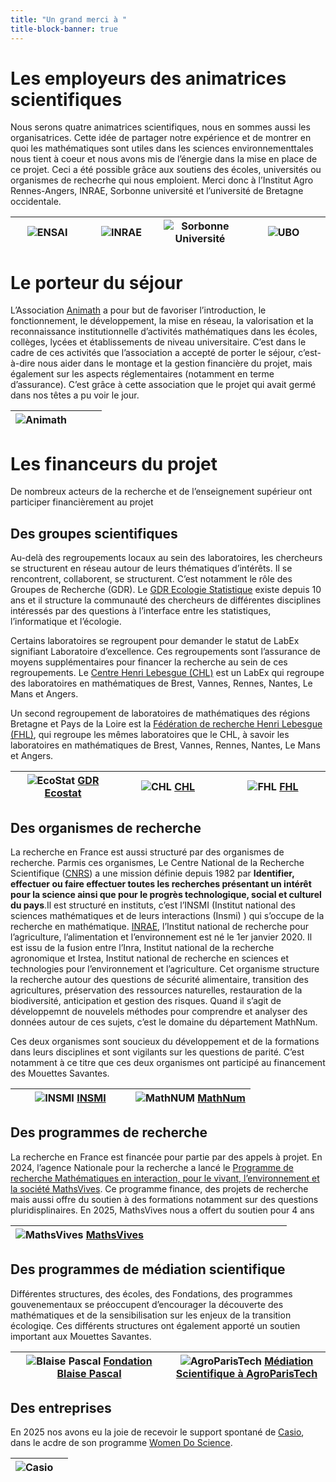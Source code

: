 ```yaml
---
title: "Un grand merci à "
title-block-banner: true
---
```


<style>

#title-block-header {
  margin-block-end: 10rem;
  position: relative;
  margin-top: -1px;
  height: 75px;
  text-align: right;
  padding-bottom: 1erm;
}

.quarto-title-banner {
  margin-block-end: 10rem;
  position: relative;
  margin-top: -30px;
  height: 85%;
  background-image: url('_images/sb_paimpont_crop.jpeg');
  background-repeat: no-repeat;

}


.p{
margin-top: 10px; /* An absolute length */
}

</style>





# Les employeurs des animatrices scientifiques

Nous serons quatre animatrices scientifiques, nous en sommes aussi les organisatrices. Cette idée de partager notre expérience et de montrer en quoi les mathématiques sont utiles dans les sciences environnementtales nous tient à coeur et nous avons mis de l'énergie dans la mise en place de ce projet. Ceci a été possible grâce aux soutiens des écoles, universités ou organismes de rechecrhe qui nous emploient. Merci donc à l'Institut Agro Rennes-Angers, INRAE, Sorbonne université et l'université de Bretagne occidentale. 

| ![ENSAI](_images/Logo_ENSAI_2014)  | ![INRAE](_images/inrae_logo.png) |![Sorbonne Université](_images/sorbonne_universite_logo.png) | ![UBO](_images/ubo_logo.png) |
|:-----:|:-----:|:------:|:------:|



# Le porteur du séjour

L’Association [Animath](https://www.animath.fr/) a pour but de favoriser l’introduction, le fonctionnement, le développement, la mise en réseau, la valorisation et la reconnaissance institutionnelle d’activités mathématiques dans les écoles, collèges, lycées et établissements de niveau universitaire. C'est dans le cadre de ces activités que l'association a accepté de porter le séjour, c'est-à-dire nous aider dans le montage et la gestion financière du projet, mais également sur les aspects réglementaires (notamment en terme d'assurance). C'est grâce à cette association que le projet qui avait germé dans nos têtes a pu voir le jour.

| ![Animath](_images/animath_logo.png)  |  | |  |
|:-----:|:-----:|:------:|:------:|


# Les financeurs du projet

De nombreux acteurs de la recherche et de l'enseignement supérieur ont participer financièrement au projet 


## Des groupes scientifiques
 
Au-delà des regroupements locaux au sein des laboratoires, les chercheurs se structurent en réseau autour de leurs thématiques d'intérêts. Il se rencontrent, collaborent, se structurent. C'est notamment le rôle des Groupes de Recherche (GDR). Le [GDR Ecologie Statistique](https://sites.google.com/site/gdrecostat/) existe depuis 10 ans et il structure la communauté des chercheurs de différentes disciplines intéressés par des questions  à l'interface entre les statistiques, l'informatique et l'écologie. 

Certains laboratoires se regroupent pour demander le statut de LabEx signifiant Laboratoire d'excellence. Ces regroupements sont l'assurance de moyens supplémentaires pour financer la recherche au sein de ces regroupements. Le [Centre Henri Lebesgue (CHL)](https://www.lebesgue.fr/fr) est un LabEx qui regroupe des laboratoires en mathématiques de Brest, Vannes, Rennes, Nantes, Le Mans et Angers.

Un second regroupement de laboratoires de mathématiques des régions Bretagne et Pays de la Loire est la [Fédération de recherche Henri Lebesgue (FHL)](https://federation-henri-lebesgue.fr/), qui regroupe les mêmes laboratoires que le CHL, à savoir les laboratoires en mathématiques de Brest, Vannes, Rennes, Nantes, Le Mans et Angers.

|![EcoStat](_images/gdr_logo.jpeg)  [GDR Ecostat](https://sites.google.com/site/gdrecostat/)|![CHL](_images/chl_logo.png)  [CHL](https://www.lebesgue.fr/fr)|![FHL](_images/fhl_logo_petit.png)  [FHL](https://federation-henri-lebesgue.fr/)| 
|:-----:|:-----:|:-----:|


## Des organismes de recherche 

La recherche en France est aussi structuré par des organismes de recherche. Parmis ces organismes, Le Centre National de la Recherche Scientifique ([CNRS](https://www.cnrs.fr/fr))  a une mission définie depuis 1982 par  **Identifier, effectuer ou faire effectuer toutes les recherches présentant un intérêt pour la science ainsi que pour le progrès technologique, social et culturel du pays**.Il est structuré en instituts, c'est l'INSMI (Institut national des sciences mathématiques et de leurs interactions (Insmi) ) qui s'occupe de la recherche en mathématique. [INRAE](https://www.inrae.fr/nous-connaitre), l’Institut national de recherche pour l’agriculture, l’alimentation et l’environnement est né le 1er janvier 2020. Il est issu de la fusion entre l’Inra, Institut national de la recherche agronomique et Irstea, Institut national de recherche en sciences et technologies pour l’environnement et l’agriculture. Cet organisme structure la recherche autour des questions de sécurité alimentaire, transition des agricultures, préservation des ressources naturelles, restauration de la biodiversité, anticipation et gestion des risques. Quand il s'agit de développemnt de nouvelels méthodes pour comprendre et analyser des données autour de ces sujets, c'est le domaine du département MathNum. 

Ces deux organismes sont soucieux du développement et de la formations dans leurs disciplines et sont vigilants sur les questions de parité. C'est notamment à ce titre que ces deux organismes ont participé au financement des Mouettes Savantes.

|![INSMI](_images/cnrs_insmi_logo.jpeg)  [INSMI](https://www.insmi.cnrs.fr/fr)|![MathNUM](_images/mathnum_logo.png)  [MathNum](https://www.inrae.fr/departements/mathnum)| 
|:-----:|:-----:|

## Des programmes de recherche

La recherche en France est financée pour partie par des appels à projet. En 2024, l'agence Nationale pour la recherche a lancé le [Programme de recherche
Mathématiques en interaction, pour le vivant, l’environnement et la société MathsVives](https://www.maths-vives.fr/le-programme/). Ce programme finance, des projets de recherche mais aussi offre du soutien à des formations notamment sur des questions pluridisplinaires. En 2025, MathsVives nous a offert du soutien pour 4 ans 

|![MathsVives](_images/FR2030_Mathématiques en interaction_Couleur.png)  [MathsVives](https://www.maths-vives.fr/le-programme/)| |
|:-----:|:-----:|


## Des programmes de médiation scientifique

Différentes structures, des écoles, des Fondations, des programmes gouvenementaux  se préoccupent d'encourager la découverte des mathématiques et de la sensibilisation sur les enjeux de la transition écologiqe.   Ces différents structures ont également apporté un soutien important aux Mouettes Savantes.


|![Blaise Pascal](_images/blaise_pascal_logo.png)  [Fondation Blaise Pascal](https://www.fondation-blaise-pascal.org/)|![AgroParisTech](_images/agroparistech.png)  [Médiation Scientifique à AgroParisTech](https://www.agroparistech.fr/)| 
|:-----:|:-----:|

## Des entreprises

En 2025 nos avons eu la joie de recevoir le support spontané de [Casio](https://www.casio.com/fr/), dans le acdre de son programme [Women Do Science](https://www.casio-education.fr/actualites/women-do-science/).


|![Casio](_images/logo_casio.png)  | |
|:-----:|:-----:|
